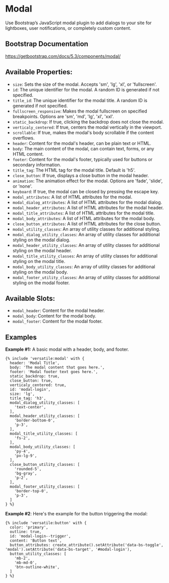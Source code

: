 # Modal

Use Bootstrap’s JavaScript modal plugin to add dialogs to your site for lightboxes, user notifications, or completely custom content.

## Bootstrap Documentation

https://getbootstrap.com/docs/5.3/components/modal/

## Available Properties:

- `size`: Sets the size of the modal. Accepts 'sm', 'lg', 'xl', or 'fullscreen'.
- `id`: The unique identifier for the modal. A random ID is generated if not specified.
- `title_id`: The unique identifier for the modal title. A random ID is generated if not specified.
- `fullscreen_responsive`: Makes the modal fullscreen on specified breakpoints. Options are 'sm', 'md', 'lg', 'xl', 'xxl'.
- `static_backdrop`: If true, clicking the backdrop does not close the modal.
- `verticaly_centered`: If true, centers the modal vertically in the viewport.
- `scrollable`: If true, makes the modal's body scrollable if the content overflows.
- `header`: Content for the modal's header, can be plain text or HTML.
- `body`: The main content of the modal, can contain text, forms, or any HTML content.
- `footer`: Content for the modal's footer, typically used for buttons or secondary information.
- `title_tag`: The HTML tag for the modal title. Default is 'h5'.
- `close_button`: If true, displays a close button in the modal header.
- `animation`: The animation effect for the modal. Options are 'fade', 'slide', or 'none'.
- `keyboard`: If true, the modal can be closed by pressing the escape key.
- `modal_attributes`: A list of HTML attributes for the modal.
- `modal_dialog_attributes`: A list of HTML attributes for the modal dialog.
- `modal_header_attributes`: A list of HTML attributes for the modal header.
- `modal_title_attributes`: A list of HTML attributes for the modal title.
- `modal_body_attributes`: A list of HTML attributes for the modal body.
- `close_button_attributes`: A list of HTML attributes for the close button.
- `modal_utility_classes`: An array of utility classes for additional styling.
- `modal_dialog_utility_classes`: An array of utility classes for additional styling on the modal dialog.
- `modal_header_utility_classes`: An array of utility classes for additional styling on the modal header.
- `modal_title_utility_classes`: An array of utility classes for additional styling on the modal title.
- `modal_body_utility_classes`: An array of utility classes for additional styling on the modal body.
- `modal_footer_utility_classes`: An array of utility classes for additional styling on the modal footer.

## Available Slots:

- `modal_header`: Content for the modal header.
- `modal_body`: Content for the modal body.
- `modal_footer`: Content for the modal footer.

## Examples

**Example #1:** A basic modal with a header, body, and footer.

```twig
{% include 'versatile:modal' with {
  header: 'Modal Title',
  body: 'The modal content that goes here.',
  footer: 'Modal footer text goes here.',
  static_backdrop: true,
  close_button: true,
  verticaly_centered: true,
  id: 'modal-login',
  size: 'lg',
  title_tag: 'h3',
  modal_dialog_utility_classes: [
    'text-center',
  ],
  modal_header_utility_classes: [
    'border-bottom-0',
    'p-3',
  ],
  modal_title_utility_classes: [
    'fs-2',
  ],
  modal_body_utility_classes: [
    'py-4',
    'px-lg-9',
  ],
  close_button_utility_classes: [
    'rounded-5',
    'bg-gray',
    'p-2',
  ],
  modal_footer_utility_classes: [
    'border-top-0',
    'p-3',
  ]
} %}
```

**Example #2**: Here's the example for the button triggering the modal:

```twig
{% include 'versatile:button' with {
  color: 'primary',
  outline: true,
  id: 'modal-login--trigger',
  content: 'Button text',
  button_attributes: create_attribute().setAttribute('data-bs-toggle', 'modal').setAttribute('data-bs-target', '#modal-login'),
  button_utility_classes: [
    'mb-2',
    'mb-md-0',
    'btn-outline-white',
  ]
} %}
```
